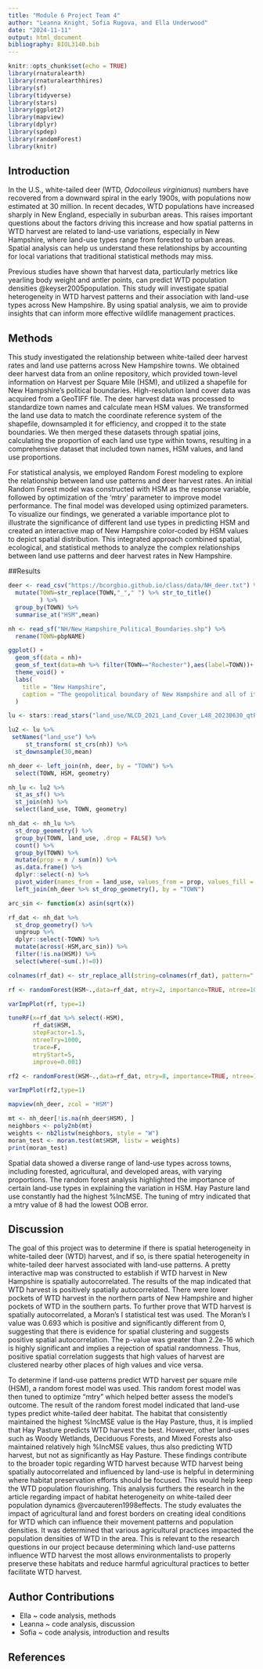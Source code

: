 ```yaml
---
title: "Module 6 Project Team 4"
author: "Leanna Knight, Sofia Rugova, and Ella Underwood"
date: "2024-11-11"
output: html_document
bibliography: BIOL3140.bib
---
```

```r
knitr::opts_chunk$set(echo = TRUE)
library(rnaturalearth)
library(rnaturalearthhires)
library(sf)
library(tidyverse)
library(stars)
library(ggplot2)
library(mapview)
library(dplyr)
library(spdep)
library(randomForest)
library(knitr)
```

## Introduction
 
  In the U.S., white-tailed deer (WTD, *Odocoileus virginianus*) numbers have recovered from a downward spiral in the early 1900s, with populations now estimated at 30 million. In recent decades, WTD populations have increased sharply in New England, especially in suburban areas. This raises important questions about the factors driving this increase and how spatial patterns in WTD harvest are related to land-use variations, especially in New Hampshire, where land-use types range from forested to urban areas. Spatial analysis can help us understand these relationships by accounting for local variations that traditional statistical methods may miss.
  
  Previous studies have shown that harvest data, particularly metrics like yearling body weight and antler points, can predict WTD population densities @keyser2005population. This study will investigate spatial heterogeneity in WTD harvest patterns and their association with land-use types across New Hampshire. By using spatial analysis, we aim to provide insights that can inform more effective wildlife management practices.


## Methods
  
  This study investigated the relationship between white-tailed deer harvest rates and land use patterns across New Hampshire towns. We obtained deer harvest data from an online repository, which provided town-level information on Harvest per Square Mile (HSM), and utilized a shapefile for New Hampshire's political boundaries. High-resolution land cover data was acquired from a GeoTIFF file. The deer harvest data was processed to standardize town names and calculate mean HSM values. We transformed the land use data to match the coordinate reference system of the shapefile, downsampled it for efficiency, and cropped it to the state boundaries. We then merged these datasets through spatial joins, calculating the proportion of each land use type within towns, resulting in a comprehensive dataset that included town names, HSM values, and land use proportions.
  
  For statistical analysis, we employed Random Forest modeling to explore the relationship between land use patterns and deer harvest rates. An initial Random Forest model was constructed with HSM as the response variable, followed by optimization of the 'mtry' parameter to improve model performance. The final model was developed using optimized parameters. To visualize our findings, we generated a variable importance plot to illustrate the significance of different land use types in predicting HSM and created an interactive map of New Hampshire color-coded by HSM values to depict spatial distribution. This integrated approach combined spatial, ecological, and statistical methods to analyze the complex relationships between land use patterns and deer harvest rates in New Hampshire.

##Results

```r
deer <- read_csv("https://bcorgbio.github.io/class/data/NH_deer.txt") %>% 
  mutate(TOWN=str_replace(TOWN,"_"," ") %>% str_to_title()
         ) %>% 
  group_by(TOWN) %>% 
  summarise_at("HSM",mean)

nh <- read_sf("NH/New_Hampshire_Political_Boundaries.shp") %>%
  rename(TOWN=pbpNAME)

ggplot() +
  geom_sf(data = nh)+
  geom_sf_text(data=nh %>% filter(TOWN=="Rochester"),aes(label=TOWN))+
  theme_void() +
  labs(
    title = "New Hampshire",
    caption = "The geopolitical boundary of New Hampshire and all of its towns"
  )

lu <- stars::read_stars("land_use/NLCD_2021_Land_Cover_L48_20230630_qtPZ6zMaTAibmibqfd37.tiff")

lu2 <- lu %>% 
 setNames("land_use") %>% 
     st_transform( st_crs(nh)) %>% 
  st_downsample(30,mean)
```

```r
nh_deer <- left_join(nh, deer, by = "TOWN") %>%
  select(TOWN, HSM, geometry)

nh_lu <- lu2 %>%
  st_as_sf() %>% 
  st_join(nh) %>% 
  select(land_use, TOWN, geometry)

nh_dat <- nh_lu %>%
  st_drop_geometry() %>% 
  group_by(TOWN, land_use, .drop = FALSE) %>%
  count() %>%
  group_by(TOWN) %>%
  mutate(prop = n / sum(n)) %>%
  as.data.frame() %>% 
  dplyr::select(-n) %>% 
  pivot_wider(names_from = land_use, values_from = prop, values_fill = 0) %>%
  left_join(nh_deer %>% st_drop_geometry(), by = "TOWN")

arc_sin <- function(x) asin(sqrt(x))

rf_dat <- nh_dat %>% 
  st_drop_geometry() %>% 
  ungroup %>% 
  dplyr::select(-TOWN) %>%
  mutate(across(-HSM,arc_sin)) %>% 
  filter(!is.na(HSM)) %>% 
  select(where(~sum(.)!=0))

colnames(rf_dat) <- str_replace_all(string=colnames(rf_dat), pattern=" |\\,|\\/",repl="")

rf <- randomForest(HSM~.,data=rf_dat, mtry=2, importance=TRUE, ntree=1000)

varImpPlot(rf, type=1)

tuneRF(x=rf_dat %>% select(-HSM),
       rf_dat$HSM,
       stepFactor=1.5,
       ntreeTry=1000,
       trace=F,
       mtryStart=5,
       improve=0.001)

rf2 <- randomForest(HSM~.,data=rf_dat, mtry=8, importance=TRUE, ntree=1000)

varImpPlot(rf2,type=1)

mapview(nh_deer, zcol = "HSM")

mt <- nh_deer[!is.na(nh_deer$HSM), ]
neighbors <- poly2nb(mt)
weights <- nb2listw(neighbors, style = "W")
moran_test <- moran.test(mt$HSM, listw = weights)
print(moran_test)
```

  Spatial data showed a diverse range of land-use types across towns, including forested, agricultural, and developed areas, with varying proportions. The random forest analysis highlighted the importance of certain land-use types in explaining the variation in HSM. Hay Pasture land use constantly had the highest %IncMSE. The tuning of mtry indicated that a mtry value of 8 had the lowest OOB error. 


## Discussion

  The goal of this project was to determine if there is spatial heterogeneity in white-tailed deer (WTD) harvest, and if so, is there spatial heterogeneity in white-tailed deer harvest associated with land-use patterns. A pretty interactive map was constructed to establish if WTD harvest in New Hampshire is spatially autocorrelated. The results of the map indicated that WTD harvest is positively spatially autocorrelated. There were lower pockets of WTD harvest in the northern parts of New Hampshire and higher pockets of WTD in the southern parts. To further prove that WTD harvest is spatially autocorrelated, a Moran’s I statistical test was used. The Moran’s I value was 0.693 which is positive and significantly different from 0, suggesting that there is evidence for spatial clustering and suggests positive spatial autocorrelation. The p-value was greater than 2.2e-16 which is highly significant and implies a rejection of spatial randomness. Thus, positive spatial correlation suggests that high values of harvest are clustered nearby other places of high values and vice versa.
  
  To determine if land-use patterns predict WTD harvest per square mile (HSM), a random forest model was used. This random forest model was then tuned to optimize “mtry” which helped better assess the model’s outcome. The result of the random forest model indicated that land-use types predict white-tailed deer habitat. The habitat that consistently maintained the highest %IncMSE value is the Hay Pasture, thus, it is implied that Hay Pasture predicts WTD harvest the best. However, other land-uses such as Woody Wetlands, Deciduous Forests, and Mixed Forests also maintained relatively high %IncMSE values, thus also predicting WTD harvest, but not as significantly as Hay Pasture. These findings contribute to the broader topic regarding WTD harvest because WTD harvest being spatially autocorrelated and influenced by land-use is helpful in determining where habitat preservation efforts should be focused. This would help keep the WTD population flourishing. This analysis furthers the research in the article regarding impact of habitat heterogeneity on white-tailed deer population dynamics @vercauteren1998effects. The study evaluates the impact of agricultural land and forest borders on creating ideal conditions for WTD which can influence their movement patterns and population densities. It was determined that various agricultural practices impacted the population densities of WTD in the area. This is relevant to the research questions in our project because determining which land-use patterns influence WTD harvest the most allows environmentalists to properly preserve these habitats and reduce harmful agricultural practices to better facilitate WTD harvest.

## Author Contributions

* Ella ~ code analysis, methods
* Leanna ~ code analysis, discussion
* Sofia ~  code analysis, introduction and results

## References




